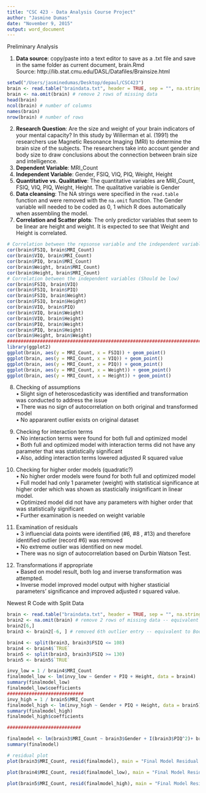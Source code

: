 ```yaml
---
title: "CSC 423 - Data Analysis Course Project"
author: "Jasmine Dumas"
date: "November 9, 2015"
output: word_document
---
```

Preliminary Analysis

1. **Data source**: copy/paste into a text editor to save as a .txt file and save in the same folder as current document, brain.Rmd    
Source: http://lib.stat.cmu.edu/DASL/Datafiles/Brainsize.html
```r
setwd("/Users/jasminedumas/Desktop/depaul/CSC423")
brain <- read.table("braindata.txt", header = TRUE, sep = "", na.strings="¥")
brain <- na.omit(brain) # remove 2 rows of missing data
head(brain)
ncol(brain) # number of columns
names(brain)
nrow(brain) # number of rows
```

2. **Research Question**: Are the size and weight of your brain indicators of your mental capacity? In this study by Willerman et al. (1991) the researchers use Magnetic Resonance Imaging (MRI) to determine the brain size of the subjects. The researchers take into account gender and body size to draw conclusions about the connection between brain size and intelligence.    
3. **Dependent Variable**: MRI_Count   
4. **Independent Variable**: Gender, FSIQ, VIQ, PIQ, Weight, Height    
5. **Quantitative vs. Qualitative**: The quantitative variables are MRI_Count, FSIQ, VIQ, PIQ, Weight, Height. The qualitative variable is Gender    
6. **Data cleansing**: The NA strings were specified in the `read.table` function and were removed with the `na.omit` function. The Gender variable will needed to be coded as 0, 1 which R does automatically when assembling the model.    
7. **Correlation and Scatter plots**: The only predictor variables that seem to be linear are height and weight. It is expected to see that Weight and Height is correlated.
```r
# Correlation between the repsonse variable and the independent variables (Should be high)
cor(brain$FSIQ, brain$MRI_Count)
cor(brain$VIQ, brain$MRI_Count)
cor(brain$PIQ, brain$MRI_Count)
cor(brain$Weight, brain$MRI_Count)
cor(brain$Height, brain$MRI_Count)
# Correlation between the independent variables (Should be low)
cor(brain$FSIQ, brain$VIQ)
cor(brain$FSIQ, brain$PIQ)
cor(brain$FSIQ, brain$Weight)
cor(brain$FSIQ, brain$Height)
cor(brain$VIQ, brain$PIQ)
cor(brain$VIQ, brain$Weight)
cor(brain$VIQ, brain$Height)
cor(brain$PIQ, brain$Weight)
cor(brain$PIQ, brain$Height)
cor(brain$Height, brain$Weight)
#############################################################################
library(ggplot2)
ggplot(brain, aes(y = MRI_Count, x = FSIQ)) + geom_point() 
ggplot(brain, aes(y = MRI_Count, x = VIQ)) + geom_point() 
ggplot(brain, aes(y = MRI_Count, x = PIQ)) + geom_point() 
ggplot(brain, aes(y = MRI_Count, x = Weight)) + geom_point() 
ggplot(brain, aes(y = MRI_Count, x = Height)) + geom_point() 
```

8. Checking of assumptions    
•	Slight sign of heteroscedasticity was identified and transformation was conducted to address the issue    
•	There was no sign of autocorrelation on both original and transformed model    
•	No appararent outlier exists on original dataset   

9. Checking for interaction terms    
•	No interaction terms were found for both full and optimized model     
•	Both full and optimized model with interaction terms did not have any parameter that was statistically significant    
•	Also, adding interaction terms lowered adjusted R squared value     

10. Checking for higher order models (quadratic?)    
•	No higher order models were found for both full and optimized model     
•	Full model had only 1 parameter (weight) with statistical significance at higher order which was shown as stasticially insignificant in linear model.     
•	Optimized model did not have any parameters with higher order that was statistically significant      
•	Further examination is needed on weight variable    

11. Examination of residuals     
•	3 influencial data points were identified (#6, #8 , #13) and therefore identified outlier (record #6) was removed     
•	No extreme outlier was identified on new model.         
•	There was no sign of autocorrelation based on Durbin Watson Test.       

12. Transformations if appropriate      
•	Based on model result, both log and inverse transformation was attempted.      
•	Inverse model improved model output with higher stasticial parameters’ significance and improved adjusted r squared value.      


#################### Newest R Code with Split Data ##################################

```r
brain <- read.table("braindata.txt", header = TRUE, sep = "", na.strings="¥")
brain2 <- na.omit(brain) # remove 2 rows of missing data -- equivalent to Book2
brain2[6,]
brain3 <- brain2[-6, ] # removed 6th outlier entry -- equivalent to Book3

brain4 <- split(brain3, brain3$FSIQ <= 108)
brain4 <- brain4$`TRUE`
brain5 <- split(brain3, brain3$FSIQ >= 130)
brain5 <- brain5$`TRUE`

invy_low = 1 / brain4$MRI_Count
finalmodel_low <- lm(invy_low ~ Gender + PIQ + Height, data = brain4)
summary(finalmodel_low)
finalmodel_low$coefficients
############################
invy_high = 1 / brain5$MRI_Count
finalmodel_high <- lm(invy_high ~ Gender + PIQ + Height, data = brain5)
summary(finalmodel_high)
finalmodel_high$coefficients

###########################

finalmodel <- lm(brain3$MRI_Count ~ brain3$Gender + I(brain3$PIQ^2)+ brain3$Height)
summary(finalmodel)

# residual plot
plot(brain3$MRI_Count, resid(finalmodel), main = "Final Model Residual Plot", col = "blue", pch = "*")

plot(brain4$MRI_Count, resid(finalmodel_low), main = "Final Model Residual Plot - low", col = "blue", pch = "*")

plot(brain5$MRI_Count, resid(finalmodel_high), main = "Final Model Residual Plot", col = "blue", pch = "*")
```






